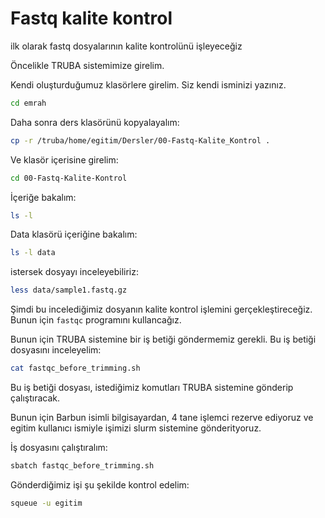# Fastq kalite kontrol

ilk olarak fastq dosyalarının kalite kontrolünü işleyeceğiz

Öncelikle TRUBA sistemimize girelim.

Kendi oluşturduğumuz klasörlere girelim. Siz kendi isminizi yazınız.

```bash
cd emrah
```

Daha sonra ders klasörünü kopyalayalım:

```bash
cp -r /truba/home/egitim/Dersler/00-Fastq-Kalite_Kontrol .
```

Ve klasör içerisine girelim:

```bash
cd 00-Fastq-Kalite-Kontrol
```

İçeriğe bakalım:

```bash
ls -l
```

Data klasörü içeriğine bakalım:

```bash
ls -l data
``` 

istersek dosyayı inceleyebiliriz:

```bash
less data/sample1.fastq.gz
```

Şimdi bu incelediğimiz dosyanın kalite kontrol işlemini gerçekleştireceğiz. Bunun için `fastqc` programını kullancağız.

Bunun için TRUBA sistemine bir iş betiği göndermemiz gerekli. Bu iş betiği dosyasını inceleyelim:

```bash
cat fastqc_before_trimming.sh
```

Bu iş betiği dosyası, istediğimiz komutları TRUBA sistemine gönderip çalıştıracak.

Bunun için Barbun isimli bilgisayardan, 4 tane işlemci rezerve ediyoruz ve egitim kullanıcı ismiyle işimizi slurm sistemine gönderityoruz.

İş dosyasını çalıştıralım:

```bash
sbatch fastqc_before_trimming.sh
```

Gönderdiğimiz işi şu şekilde kontrol edelim:

```bash
squeue -u egitim
```